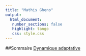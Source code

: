 ```yaml
---
title: "Mathis Gheno"
output: 
  html_document:
   number_sections: false
   highlight: tango
   css: style.css
---
```



##Sommaire
[Dynamique adaptative](dyna_adaptativer.qmd)


